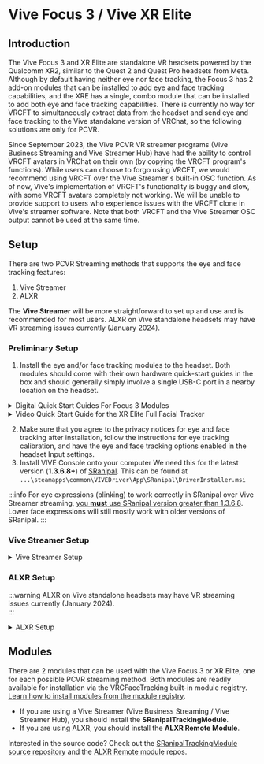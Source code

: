 
# Vive Focus 3 / Vive XR Elite

## Introduction

The Vive Focus 3 and XR Elite are standalone VR headsets powered by the Qualcomm XR2, similar to the Quest 2 and Quest Pro headsets from Meta.
Although by default having neither eye nor face tracking, the Focus 3 has 2 add-on modules that can be installed to add eye and face tracking capabilities,
and the XRE has a single, combo module that can be installed to add both eye and face tracking capabilities.
There is currently no way for VRCFT to simultaneously extract data from the headset and send eye and face tracking to the Vive standalone version of VRChat, so the following solutions are only for PCVR.

Since September 2023, the Vive PCVR VR streamer programs (Vive Business Streaming and Vive Streamer Hub) have had the ability to control VRCFT avatars in VRChat on their own (by copying the VRCFT program's functions).
While users can choose to forgo using VRCFT, we would recommend using VRCFT over the Vive Streamer's built-in OSC function.
As of now, Vive's implementation of VRCFT's functionality is buggy and slow, with some VRCFT avatars completely not working. 
We will be unable to provide support to users who experience issues with the VRCFT clone in Vive's streamer software. 
Note that both VRCFT and the Vive Streamer OSC output cannot be used at the same time. 

## Setup

There are two PCVR Streaming methods that supports the eye and face tracking features:

1. Vive Streamer
2. ALXR

The **Vive Streamer** will be more straightforward to set up and use and is recommended for most users. 
ALXR on Vive standalone headsets may have VR streaming issues currently (January 2024). 

### Preliminary Setup

1. Install the eye and/or face tracking modules to the headset. Both modules should come with their own hardware quick-start guides in the box and should generally simply involve a single USB-C port in a nearby location on the headset.

<details>
  <summary>Digital Quick Start Guides For Focus 3 Modules</summary>
  <div>
    <div>
      <ol>
        <li><a href="https://dl.vive.com/QSG/Accessory/VIVE_Focus_3_Eye_Tracker_QSG.pdf" target="_blank">Face Tracker Quick Start Guide</a></li>
        <li><a href="https://dl.vive.com/QSG/Accessory/VIVE_Focus_3_Eye_Tracker_QSG.pdf" target="_blank">Eye Tracker Quick Start Guide</a></li>
      </ol>
    </div>
  </div>
</details>

<details>
  <summary>Video Quick Start Guide for the XR Elite Full Facial Tracker</summary>
    <div class="row" style={{display: 'flex',  justifyContent:'center', alignItems:'center'}}>
        <ReactPlayer controls url='https://www.youtube.com/watch?v=BaiuNRrOVQQ'/>
    </div>
</details>

2. Make sure that you agree to the privacy notices for eye and face tracking after installation, follow the instructions for eye tracking calibration, and have the eye and face tracking options enabled in the headset Input settings. 
3. Install VIVE Console onto your computer We need this for the latest version (**1.3.6.8+**) of [SRanipal](./sranipal.mdx#installing-via-vive-console). This can be found at `...\steamapps\common\VIVEDriver\App\SRanipal\DriverInstaller.msi`

:::info
For eye expressions (blinking) to work correctly in SRanipal over Vive Streamer streaming, [you **must** use SRanipal version greater than 1.3.6.8](https://forum.htc.com/topic/14087-vbs-pc-vr-how-to-use-facial-tracking-on-focus3/). 
Lower face expressions will still mostly work with older versions of SRanipal. 
:::

### Vive Streamer Setup

<details>
  <summary>Vive Streamer Setup</summary>

1. Install VIVE Business Streaming or VIVE Streaming Hub onto your computer. They are functionally identical. Traditionally one would use VBS for the Focus 3 and the Streaming Hub for the XR Elite. 
2. Update the streaming app on the Focus 3 or XR Elite by plugging the headset into the computer then clicking the Update button in the VIVE Streaming application for "Headset software version".
   - Focus 3: you will need to unplug the eye tracking module
   - XR Elite: you can use the USB-C port on the top of the battery or the dangling USB-C port if using the XRE without the battery

  <div style={{
    width: '75%',
    height: 'auto',
    margin: 'auto',
    display: 'block'
  }}>
    <img src={require("../img/vive/rr/streamer_update.png").default} alt="Headset software version Update button" />
  </div>

3. Disable the OSC output from the Vive Streamer. The OSC settings may be accesible from the Streamer application itself in a future update and should be disabled there if the settings exist. 
   - Navigate to `C:\ProgramData\HTC\ViveSoftware\ViveRR\RRServer` and open up the `serverSetting.setting` file in your favorite text editor.
   - Scroll to the bottom of the file and set the `VOF` key to "**false**".
   - Alternatively/additionally, you can set the "Send to VRC" port (VRCSP) and the "Receive from VRC" port (VRCRP) to values *other* than the defaults of 9000 and 9001. 

<div style={{
    width: '50%',
    height: 'auto',
    margin: 'auto',
    display: 'block'
  }}> 
    <img src={require("../img/vive/rr/streamer_settings.png").default} alt="Vive Streamer software settings" />
</div>

:::warning
If you do not disable the Streamer's output, it can interfere with VRCFT's ability to bind to the port to get messages from VRC, or it will double-send messages to VRC causing a "stuttering" effect. 
:::

4. Proceed to [Modules](#modules) for the module to use with Vive Streamer. 

</details>

### ALXR Setup

:::warning
ALXR on Vive standalone headsets may have VR streaming issues currently (January 2024).      
:::

<details>
  <summary>ALXR Setup</summary>

1. Download and install the latest ALXR client *and server* from the [ALXR-nightly](https://github.com/korejan/ALXR-nightly/releases) repository.
If this is your first time using ALXR, follow the [Usage guide](https://github.com/korejan/ALVR/wiki/ALXR-Client#usage) and [Android-specific client install instructions](https://github.com/korejan/ALVR/wiki/ALXR-Client#android-all-flavors---questpicogenericetc)
2. Install the **ALXR Remote** module from the VRCFaceTracking module repository.
3. Open the `ALXRModuleConfig.json` found in the installed module directory.
   - You may need to navigate to `C:\Users\[username]\AppData\Local\Packages\96ba052f-0948-44d8-86c4-a0212e4ae047_d7rcq4vxghz0r\LocalCache\Roaming\VRCFaceTracking\` to find the module directory and config json.
   - [Learn more about the ALXR module configuration options](https://github.com/korejan/VRCFT-ALXR-Modules#module-settings)
4. In `ALXRModuleConfig.json`, in the "RemoteConfig" section set "ClientIpAddress" to the headset IP, this can be found in the ALVR server dashboard.
   - You will need to restart VRCFT to reinitialize the ALXR Remote Module with the updated configuration.
5. Proceed to [Modules](#modules) for the module to use with ALXR. 

</details>

## Modules

There are 2 modules that can be used with the Vive Focus 3 or XR Elite, one for each possible PCVR streaming method. 
Both modules are readily available for installation via the VRCFaceTracking built-in module registry.
[Learn how to install modules from the module registry](../../intro/getting-started.mdx#installing-the-vrcfacetracking-module).

- If you are using a Vive Streamer (Vive Business Streaming / Vive Streamer Hub), you should install the **SRanipalTrackingModule**. 
- If you are using ALXR, you should install the **ALXR Remote Module**. 

Interested in the source code? Check out the [SRanipalTrackingModule source repository](https://github.com/VRCFaceTracking/SRanipalTrackingModule) and the [ALXR Remote module](https://github.com/korejan/VRCFT-ALXR-Modules) repos. 
